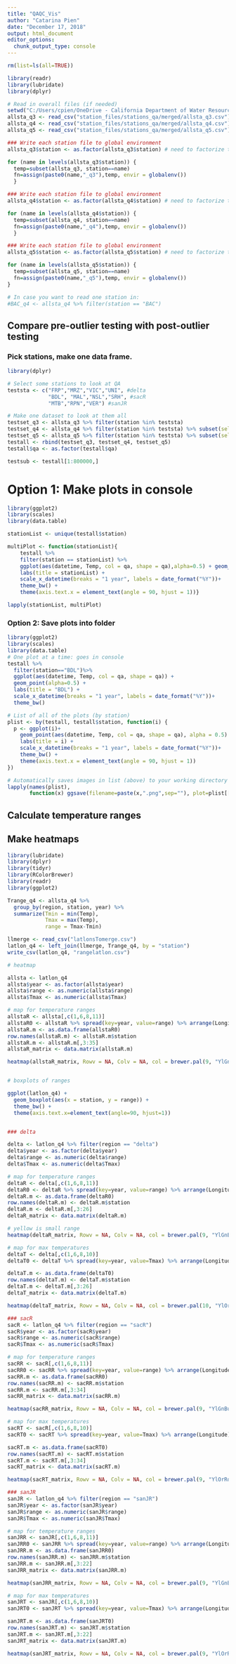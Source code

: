 ```yaml
---
title: "QAQC_Vis"
author: "Catarina Pien"
date: "December 17, 2018"
output: html_document
editor_options: 
  chunk_output_type: console
---
```

```r
rm(list=ls(all=TRUE))
```


```r
library(readr)
library(lubridate)
library(dplyr)

# Read in overall files (if needed)
setwd("C:/Users/cpien/OneDrive - California Department of Water Resources/Work/ClimateChange/R_code/")
allsta_q3 <- read_csv("station_files/stations_qa/merged/allsta_q3.csv")
allsta_q4 <- read_csv("station_files/stations_qa/merged/allsta_q4.csv")
allsta_q5 <- read_csv("station_files/stations_qa/merged/allsta_q5.csv")

### Write each station file to global environment
allsta_q3$station <- as.factor(allsta_q3$station) # need to factorize the "stations"

for (name in levels(allsta_q3$station)) {
  temp=subset(allsta_q3, station==name)
  fn=assign(paste0(name,"_q3"),temp, envir = globalenv())
  }

### Write each station file to global environment
allsta_q4$station <- as.factor(allsta_q4$station) # need to factorize the "stations"

for (name in levels(allsta_q4$station)) {
  temp=subset(allsta_q4, station==name)
  fn=assign(paste0(name,"_q4"),temp, envir = globalenv())
  }

### Write each station file to global environment
allsta_q5$station <- as.factor(allsta_q5$station) # need to factorize the "stations"

for (name in levels(allsta_q5$station)) {
  temp=subset(allsta_q5, station==name)
  fn=assign(paste0(name,"_q5"),temp, envir = globalenv())
}

# In case you want to read one station in: 
#BAC_q4 <- allsta_q4 %>% filter(station == "BAC")

```


## Compare pre-outlier testing with post-outlier testing
### Pick stations, make one data frame.

```r
library(dplyr)

# Select some stations to look at QA
teststa <- c("FRP","MRZ","VIC","UNI", #delta
             "BDL", "MAL","NSL","SRH", #sacR
             "MTB","RPN","VER") #sanJR

# Make one dataset to look at them all             
testset_q3 <- allsta_q3 %>% filter(station %in% teststa)
testset_q4 <- allsta_q4 %>% filter(station %in% teststa) %>% subset(select = c(1:10))
testset_q5 <- allsta_q5 %>% filter(station %in% teststa) %>% subset(select = c(1:10))
testall <- rbind(testset_q3, testset_q4, testset_q5)
testall$qa <- as.factor(testall$qa)

testsub <- testall[1:800000,]


```


# Option 1: Make plots in console
```r
library(ggplot2)
library(scales)
library(data.table)

stationList <- unique(testall$station)

multiPlot <- function(stationList){
    testall %>%
    filter(station == stationList) %>%
    ggplot(aes(datetime, Temp, col = qa, shape = qa),alpha=0.5) + geom_point() +
    labs(title = stationList) +
    scale_x_datetime(breaks = "1 year", labels = date_format("%Y"))+
    theme_bw() +
    theme(axis.text.x = element_text(angle = 90, hjust = 1))}

lapply(stationList, multiPlot)

```

### Option 2: Save plots into folder
```r
library(ggplot2)
library(scales)
library(data.table)
# One plot at a time: goes in console
testall %>% 
  filter(station=="BDL")%>%
  ggplot(aes(datetime, Temp, col = qa, shape = qa)) +
  geom_point(alpha=0.5) +
  labs(title = "BDL") +
  scale_x_datetime(breaks = "1 year", labels = date_format("%Y"))+
  theme_bw()

# List of all of the plots (by station)
plist <- by(testall, testall$station, function(i) {
  p <- ggplot(i)+
    geom_point(aes(datetime, Temp, col = qa, shape = qa), alpha = 0.5) +
    labs(title = i) +
    scale_x_datetime(breaks = "1 year", labels = date_format("%Y"))+
    theme_bw() +
    theme(axis.text.x = element_text(angle = 90, hjust = 1))
})

# Automatically saves images in list (above) to your working directory folder.
lapply(names(plist), 
       function(x) ggsave(filename=paste(x,".png",sep=""), plot=plist[[x]], bg = "transparent"))

```


## Calculate temperature ranges
## Make heatmaps

```r

library(lubridate)
library(dplyr)
library(tidyr)
library(RColorBrewer)
library(readr)
library(ggplot2)

Trange_q4 <- allsta_q4 %>%
  group_by(region, station, year) %>%
  summarize(Tmin = min(Temp),
            Tmax = max(Temp),
            range = Tmax-Tmin)

llmerge <- read_csv("latlonsTomerge.csv")
latlon_q4 <- left_join(llmerge, Trange_q4, by = "station")
write_csv(latlon_q4, "rangelatlon.csv")

# heatmap 

allsta <- latlon_q4 
allsta$year <- as.factor(allsta$year)
allsta$range <- as.numeric(allsta$range)
allsta$Tmax <- as.numeric(allsta$Tmax)

# map for temperature ranges
allstaR <- allsta[,c(1,6,8,11)]
allstaR0 <- allstaR %>% spread(key=year, value=range) %>% arrange(Longitude)
allstaR.m <- as.data.frame(allstaR0)
row.names(allstaR.m) <- allstaR.m$station
allstaR.m <- allstaR.m[,3:35]
allstaR_matrix <- data.matrix(allstaR.m)

heatmap(allstaR_matrix, Rowv = NA, Colv = NA, col = brewer.pal(9, "YlGnBu"), scale = "column")


# boxplots of ranges

ggplot(latlon_q4) +
  geom_boxplot(aes(x = station, y = range)) +
  theme_bw() +
  theme(axis.text.x=element_text(angle=90, hjust=1))


### delta 

delta <- latlon_q4 %>% filter(region == "delta")
delta$year <- as.factor(delta$year)
delta$range <- as.numeric(delta$range)
delta$Tmax <- as.numeric(delta$Tmax)

# map for temperature ranges
deltaR <- delta[,c(1,6,8,11)]
deltaR0 <- deltaR %>% spread(key=year, value=range) %>% arrange(Longitude)
deltaR.m <- as.data.frame(deltaR0)
row.names(deltaR.m) <- deltaR.m$station
deltaR.m <- deltaR.m[,3:26]
deltaR_matrix <- data.matrix(deltaR.m)

# yellow is small range
heatmap(deltaR_matrix, Rowv = NA, Colv = NA, col = brewer.pal(9, "YlGnBu"), scale = "column")

# map for max temperatures 
deltaT <- delta[,c(1,6,8,10)]
deltaT0 <- deltaT %>% spread(key=year, value=Tmax) %>% arrange(Longitude)

deltaT.m <- as.data.frame(deltaT0)
row.names(deltaT.m) <- deltaT.m$station
deltaT.m <- deltaT.m[,3:26]
deltaT_matrix <- data.matrix(deltaT.m)

heatmap(deltaT_matrix, Rowv = NA, Colv = NA, col = brewer.pal(10, "YlOrRd"), scale = "column")

### sacR
sacR <- latlon_q4 %>% filter(region == "sacR")
sacR$year <- as.factor(sacR$year)
sacR$range <- as.numeric(sacR$range)
sacR$Tmax <- as.numeric(sacR$Tmax)

# map for temperature ranges
sacRR <- sacR[,c(1,6,8,11)]
sacRR0 <- sacRR %>% spread(key=year, value=range) %>% arrange(Longitude)
sacRR.m <- as.data.frame(sacRR0)
row.names(sacRR.m) <- sacRR.m$station
sacRR.m <- sacRR.m[,3:34]
sacRR_matrix <- data.matrix(sacRR.m)

heatmap(sacRR_matrix, Rowv = NA, Colv = NA, col = brewer.pal(9, "YlGnBu"), scale = "column")

# map for max temperatures 
sacRT <- sacR[,c(1,6,8,10)]
sacRT0 <- sacRT %>% spread(key=year, value=Tmax) %>% arrange(Longitude)

sacRT.m <- as.data.frame(sacRT0)
row.names(sacRT.m) <- sacRT.m$station
sacRT.m <- sacRT.m[,3:34]
sacRT_matrix <- data.matrix(sacRT.m)

heatmap(sacRT_matrix, Rowv = NA, Colv = NA, col = brewer.pal(9, "YlOrRd"), scale = "row")

### sanJR
sanJR <- latlon_q4 %>% filter(region == "sanJR")
sanJR$year <- as.factor(sanJR$year)
sanJR$range <- as.numeric(sanJR$range)
sanJR$Tmax <- as.numeric(sanJR$Tmax)

# map for temperature ranges
sanJRR <- sanJR[,c(1,6,8,11)]
sanJRR0 <- sanJRR %>% spread(key=year, value=range) %>% arrange(Longitude)
sanJRR.m <- as.data.frame(sanJRR0)
row.names(sanJRR.m) <- sanJRR.m$station
sanJRR.m <- sanJRR.m[,3:22]
sanJRR_matrix <- data.matrix(sanJRR.m)

heatmap(sanJRR_matrix, Rowv = NA, Colv = NA, col = brewer.pal(9, "YlGnBu"), scale = "column")

# map for max temperatures 
sanJRT <- sanJR[,c(1,6,8,10)]
sanJRT0 <- sanJRT %>% spread(key=year, value=Tmax) %>% arrange(Longitude)

sanJRT.m <- as.data.frame(sanJRT0)
row.names(sanJRT.m) <- sanJRT.m$station
sanJRT.m <- sanJRT.m[,3:22]
sanJRT_matrix <- data.matrix(sanJRT.m)

heatmap(sanJRT_matrix, Rowv = NA, Colv = NA, col = brewer.pal(9, "YlOrRd"), scale = "row")

```



